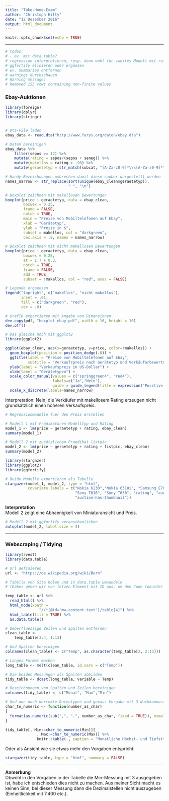 ---
title: "Take-Home-Exam"
author: "Christoph Hilty"
date: "12 Dezember 2016"
output: html_document
---

```{r setup, include=FALSE}
knitr::opts_chunk$set(echo = TRUE)
```

***
```{r todo, include=FALSE}
# todos:
# - ev. mit data.table?
# regression interpretieren, resp. dann wohl für zweites Modell mit relavanten Abhängigkeiten das autoplot machen
# ggfortify elinieren oder ergänzen
# ev. Summaries entfernen
# warnings durchschauen
# Warning message:
# Removed 155 rows containing non-finite values

```


### Ebay-Auktionen


```{r code-ebay-auktionen-1, echo=TRUE, warning=FALSE, message=FALSE, prompt=FALSE, results='hide'}


library(foreign)
library(dplyr)
library(stringr)


# Dta-File laden
ebay_data <- read.dta("http://www.farys.org/daten/ebay.dta")

# Daten bereinigen
ebay_data %>% 
    filter(sepos >= 12) %>% 
    mutate(rating = sepos/(sepos + seneg)) %>% 
    mutate(makellos = rating > .98) %>% 
    mutate(geraetetyp = str_match(subcat, "[A-Za-z0-9]*\\s[A-Za-z0-9]*")[,1]) -> ebay_clean

# Handy-Bezeichnungen umbrechen damit diese sauber dargestellt werden
names_narrow <- str_replace(sort(unique(ebay_clean$geraetetyp)), 
                            " ", "\n")

# Boxplot zeichnen mit makellosen Bewertungen
boxplot(price ~ geraetetyp, data = ebay_clean,
        boxwex = 0.25,
        frame = FALSE,
        notch = TRUE,
        main = "Preise von Mobiltelefonen auf Ebay", 
        xlab = "Gerätetyp",
        ylab = "Preise in $",
        subset = makellos, col = "darkgreen",
        cex.axis = .8, names = names_narrow)

# Boxplot zeichnen mit nicht makellosen Bewertungen
boxplot(price ~ geraetetyp, data = ebay_clean,
        boxwex = 0.25,
        at = 1:7 + 0.3,
        notch = TRUE,
        frame = FALSE,
        add = TRUE,
        subset = !makellos, col = "red", axes = FALSE)

# Legende ergaenzen
legend("topright", c("makellos", "nicht makellos"),
       inset = .01,
       fill = c("darkgreen", "red"),
       cex = .8)

# Grafik exportieren mit Angabe von Dimensionen
dev.copy(pdf, "boxplot_ebay.pdf", width = 16, height = 10)
dev.off()

```


```{r code-ebay-auktionen-2, echo=TRUE, warning=FALSE, message=FALSE, prompt=FALSE, results='hide'}
# Das gleiche noch mit ggplot2
library(ggplot2)

ggplot(ebay_clean, aes(x=geraetetyp, y=price, color=!makellos)) +
  geom_boxplot(position = position_dodge(.8)) +
  ggtitle(label = "Preise von Mobiltelefonen auf Ebay", 
          subtitle = "Verkaufspreis nach Gerätetyp und Verkäuferbewertung") +
  ylab(label = "Verkaufspreis in US-Dollar") +
  xlab(label = "Gerätetypen") +
  scale_color_manual(values = c("springgreen4", "red4"), 
                     labels=c("Ja","Nein"), 
                     guide = guide_legend(title = expression("Positive Bewertungen > 98%"))) +
  scale_x_discrete(labels=names_narrow)

```

Interpretation: 
Nein, die Verkäufer mit makellosem Rating erzeugen nicht grundsätzlich einen
höheren Verkaufspreis.  

```{r code-ebay-auktionen-3, echo=TRUE, warning=FALSE, message=FALSE, prompt=FALSE}
# Regressionmodelle fuer den Preis erstellen

# Modell 1 mit Prädikatoren Modelltyp und Rating
model_1 <- lm(price ~ geraetetyp + rating, ebay_clean)
summary(model_1)

# Modell 2 mit zusätzlichem Praedikat listpic
model_2 <- lm(price ~ geraetetyp + rating + listpic, ebay_clean)
summary(model_2)

```

```{r linear-models-1, echo=TRUE, warning=FALSE, message=FALSE, results='asis'}

library(stargazer)
library(ggplot2)
library(ggfortify)

# Beide Modelle exportieren als Tabelle
stargazer(model_1, model_2, type = "html", 
          covariate.labels = c("Nokia 6230","Nokia 6310i", "Samsung E700", "Samsung E800", 
                               "Sony T610", "Sony T630", "rating", "auction-has-picture", 
                               "auction-has-thumbnail"))
```


**Interpretation**  
Modell 2 zeigt eine Abhaenigkeit von Miniaturansicht und Preis. 

```{r linear-models-2, echo=TRUE, warning=FALSE, message=FALSE}
# Modell 2 mit ggfortify veranschaulichen
autoplot(model_2, label.size = 3)

```

***
### Webscraping / Tidying

```{r code-webscraping, echo=TRUE, warning=FALSE, message=FALSE}

library(rvest)
library(data.table)

# Url definieren
url <- "https://de.wikipedia.org/wiki/Bern"

# Tabelle von Site holen und in data.table umwandeln
# (Dabei gehen wir von letzen Element mit ID aus, um den Code robuster zu machen)

temp_table <- url %>% 
  read_html() %>% 
  html_node(xpath = 
               "//*[@id='mw-content-text']/table[4]") %>%
  html_table(fill = TRUE) %>% 
  as.data.table()

# Ueberfluessige Zeilen und Spalten entfernen
clean_table <- 
    temp_table[3:4, 1:13]

# Und Spalten bereinigen
colnames(clean_table) <- c("Temp", as.character(temp_table[2, 2:13]))

# Langes Format machen
long_table <- melt(clean_table, id.vars = c("Temp"))

# Die beiden Messungen als Spalten abbilden
tidy_table <- dcast(long_table, variable ~ Temp)

# Bezeichnungen von Spalten und Zeilen bereinigen
colnames(tidy_table) <- c("Monat", "Max","Min")

# Und nun noch korrekte Datentypen und gemäss Vorgabe mit 3 Nachkommastellen
char_to_numeric <- function(number_as_char)
{
  format(as.numeric(sub(",", ".", number_as_char, fixed = TRUE)), nsmall = 3)
}

tidy_table[, Min:=char_to_numeric(Min)][
              , Max:=char_to_numeric(Max)] %>% 
              knitr::kable(., caption = "Monatliche Höchst- und Tiefsttemperaturen für Bern 1981-2010")

```

Oder als Ansicht wie sie etwas mehr den Vorgaben entspricht:

```{r table, echo=TRUE, warning=FALSE, message=FALSE, results='asis'}
stargazer(tidy_table, type = "html", summary = FALSE)
```  

***
**Anmerkung**  
Obwohl in den Vorgaben in der Tabelle die Min-Messung mit 3 ausgegeben ist, habe ich entschieden dies nicht zu machen. Aus meiner Sicht macht es keinen Sinn, bei dieser Messung dann die Dezimalstellen nicht auszugeben (Einheitlichkeit mit 7.400 etc.).